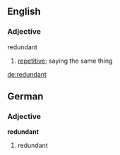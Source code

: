 ==English==

===Adjective===
;redundant
#[[repetitive]]; saying the same thing

[[de:redundant]]

==German==

===Adjective===

'''redundant'''

# redundant